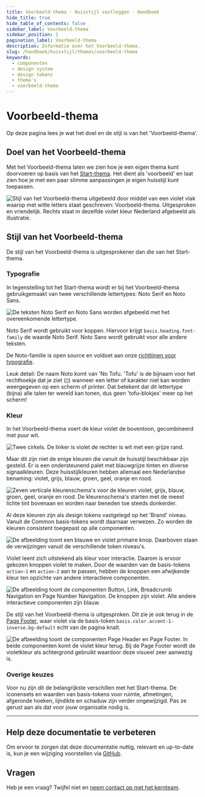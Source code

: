```yaml
---
title: Voorbeeld-thema · Huisstijl vastleggen · Handboek
hide_title: true
hide_table_of_contents: false
sidebar_label: Voorbeeld-thema
sidebar_position: 2
pagination_label: Voorbeeld-thema
description: Informatie over het Voorbeeld-thema.
slug: /handboek/huisstijl/themas/voorbeeld-thema
keywords:
  - componenten
  - design system
  - design tokens
  - thema's
  - voorbeeld-thema
---
```


# Voorbeeld-thema

Op deze pagina lees je wat het doel en de stijl is van het 'Voorbeeld-thema'.

## Doel van het Voorbeeld-thema

Met het Voorbeeld-thema laten we zien hoe je een eigen thema kunt doorvoeren op basis van het [Start-thema](/handboek/huisstijl/themas/start-thema). Het dient als 'voorbeeld' en laat zien hoe je met een paar slimme aanpassingen je eigen huisstijl kunt toepassen.

![Stijl van het Voorbeeld-thema uitgebeeld door middel van een violet vlak waarop met witte letters staat geschreven: Voorbeeld-thema. Uitgesproken en vriendelijk. Rechts staat in dezelfde violet kleur Nederland afgebeeld als illustratie.](https://raw.githubusercontent.com/nl-design-system/documentatie/assets/img_voorbeeld-thema_stijl.png)

## Stijl van het Voorbeeld-thema

De stijl van het Voorbeeld-thema is uitgesprokener dan die van het Start-thema.

### Typografie

In tegenstelling tot het Start-thema wordt er bij het Voorbeeld-thema gebruikgemaakt van twee verschillende lettertypes: Noto Serif en Noto Sans.

![De teksten Noto Serif en Noto Sans worden afgebeeld met het overeenkomende lettertype.](https://raw.githubusercontent.com/nl-design-system/documentatie/assets/img_voorbeeld-thema_typografie.png)

Noto Serif wordt gebruikt voor koppen. Hiervoor krijgt `basis.heading.font-family` de waarde Noto Serif. Noto Sans wordt gebruikt voor alle andere teksten.

De Noto-familie is open source en voldoet aan onze [richtlijnen voor typografie](/richtlijnen/stijl/typografie/).

Leuk detail: De naam Noto komt van 'No Tofu. 'Tofu' is de bijnaam voor het rechthoekje dat je ziet (▯) wanneer een letter of karakter niet kan worden weergegeven op een scherm of printer. Dat betekent dat dit lettertype (bijna) alle talen ter wereld kan tonen, dus geen 'tofu-blokjes' meer op het scherm!

### Kleur

In het Voorbeeld-thema voert de kleur violet de boventoon, gecombineerd met puur wit.

![Twee cirkels. De linker is violet de rechter is wit met een grijze rand.](https://raw.githubusercontent.com/nl-design-system/documentatie/assets/img_voorbeeld-thema_kleur.png)

Maar dit zijn niet de enige kleuren die vanuit de huisstijl beschikbaar zijn gesteld. Er is een ondersteunend palet met blauwgrijze tinten en diverse signaalkleuren. Deze huisstijlkleuren hebben allemaal een Nederlandse benaming: violet, grijs, blauw, groen, geel, oranje en rood.

![Zeven verticale kleurenschema's voor de kleuren violet, grijs, blauw, groen, geel, oranje en rood. De kleurenschema's starten met de meest lichte tint bovenaan en worden naar beneden toe steeds donkerder.](https://raw.githubusercontent.com/nl-design-system/documentatie/assets/img_voorbeeld-thema_kleur-trap.png)

Al deze kleuren zijn als design tokens vastgelegd op het 'Brand' niveau. Vanuit de Common basis-tokens wordt daarnaar verwezen. Zo worden de kleuren consistent toegepast op alle componenten.

![De afbeelding toont een blauwe en violet primaire knop. Daarboven staan de verwijzingen vanuit de verschillende token niveau's.](https://raw.githubusercontent.com/nl-design-system/documentatie/assets/img_voorbeeld-thema_basis-tokens.png)

Violet leent zich uitstekend als kleur voor interactie. Daarom is ervoor gekozen knoppen violet te maken. Door de waarden van de basis-tokens `action-1` en `action-2` aan te passen, hebben de knoppen een afwijkende kleur ten opzichte van andere interactieve componenten.

![De afbeelding toont de componenten Button, Link, Breadcrumb Navigation en Page Number Navigation. De knoppen zijn violet. Alle andere interactieve componenten zijn blauw.](https://raw.githubusercontent.com/nl-design-system/documentatie/assets/img_voorbeeld-thema_basis-tokens_kleur-action-voorbeeld.png)

De stijl van het Voorbeeld-thema is uitgesproken. Dit zie je ook terug in de [Page Footer](/page-footer), waar violet via de basis-token `basis.color.accent-1-inverse.bg-default` echt van de pagina knalt.

![De afbeelding toont de componenten Page Header en Page Footer. In beide componenten komt de violet kleur terug. Bij de Page Footer wordt de violetkleur als achtergrond gebruikt waardoor deze visueel zeer aanwezig is.](https://raw.githubusercontent.com/nl-design-system/documentatie/assets/img_voorbeeld-thema_basis-tokens_kleur-accent-inverse.png)

### Overige keuzes

Voor nu zijn dit de belangrijkste verschillen met het Start-thema. De iconensets en waarden van basis-tokens voor ruimte, afmetingen, afgeronde hoeken, lijndikte en schaduw zijn verder ongewijzigd. Pas ze gerust aan als dat voor jouw organisatie nodig is.

---

## Help deze documentatie te verbeteren

Om ervoor te zorgen dat deze documentatie nuttig, relevant en up-to-date is, kun je een wijziging voorstellen via [GitHub](https://github.com/nl-design-system/documentatie).

## Vragen

Heb je een vraag? Twijfel niet en [neem contact op met het kernteam](/project/kernteam).
